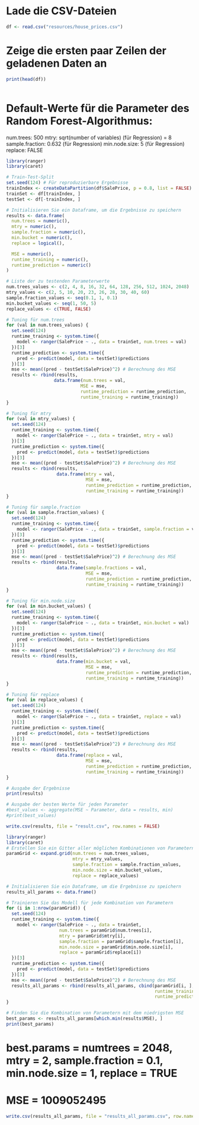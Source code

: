 # Lade die CSV-Dateien

```r
df <- read.csv("resources/house_prices.csv")

```

# Zeige die ersten paar Zeilen der geladenen Daten an

```r
print(head(df))
```

```r

```
# Default-Werte für die Parameter des Random Forest-Algorithmus:
num.trees: 500
mtry: sqrt(number of variables) (für Regression) = 8
sample.fraction: 0.632 (für Regression)
min.node.size: 5 (für Regression)
replace: FALSE

```r
library(ranger)
library(caret)

# Train-Test-Split
set.seed(124) # Für reproduzierbare Ergebnisse
trainIndex <- createDataPartition(df$SalePrice, p = 0.8, list = FALSE)
trainSet <- df[trainIndex, ]
testSet <- df[-trainIndex, ]

# Initialisieren Sie ein Dataframe, um die Ergebnisse zu speichern
results <- data.frame(
  num.trees = numeric(),
  mtry = numeric(),
  sample.fraction = numeric(),
  min.bucket = numeric(),
  replace = logical(),

  MSE = numeric(),
  runtime_training = numeric(),
  runtime_prediction = numeric()
)

# Liste der zu testenden Parameterwerte
num.trees_values <- c(2, 4, 8, 16, 32, 64, 128, 256, 512, 1024, 2048)
mtry_values <- c(2, 5, 10, 20, 23, 26, 28, 30, 40, 60)
sample.fraction_values <- seq(0.1, 1, 0.1)
min.bucket_values <- seq(1, 50, 5)
replace_values <- c(TRUE, FALSE)

# Tuning für num.trees
for (val in num.trees_values) {
  set.seed(124)
  runtime_training <- system.time({
    model <- ranger(SalePrice ~ ., data = trainSet, num.trees = val)
  })[3]
  runtime_prediction <- system.time({
    pred <- predict(model, data = testSet)$predictions
  })[3]
  mse <- mean((pred - testSet$SalePrice)^2) # Berechnung des MSE
  results <- rbind(results, 
                  data.frame(num.trees = val, 
                            MSE = mse, 
                            runtime_prediction = runtime_prediction, 
                            runtime_training = runtime_training))
}

# Tuning für mtry
for (val in mtry_values) {
  set.seed(124)
  runtime_training <- system.time({
    model <- ranger(SalePrice ~ ., data = trainSet, mtry = val)
  })[3]
  runtime_prediction <- system.time({
    pred <- predict(model, data = testSet)$predictions
  })[3]
  mse <- mean((pred - testSet$SalePrice)^2) # Berechnung des MSE
  results <- rbind(results, 
                   data.frame(mtry = val, 
                              MSE = mse, 
                              runtime_prediction = runtime_prediction, 
                              runtime_training = runtime_training))
}

# Tuning für sample.fraction
for (val in sample.fraction_values) {
  set.seed(124)
  runtime_training <- system.time({
    model <- ranger(SalePrice ~ ., data = trainSet, sample.fraction = val)
  })[3]
  runtime_prediction <- system.time({
    pred <- predict(model, data = testSet)$predictions
  })[3]
  mse <- mean((pred - testSet$SalePrice)^2) # Berechnung des MSE
  results <- rbind(results, 
                   data.frame(sample.fractions = val, 
                              MSE = mse, 
                              runtime_prediction = runtime_prediction, 
                              runtime_training = runtime_training))
}

# Tuning für min.node.size
for (val in min.bucket_values) {
  set.seed(124)
  runtime_training <- system.time({
    model <- ranger(SalePrice ~ ., data = trainSet, min.bucket = val)
  })[3]
  runtime_prediction <- system.time({
    pred <- predict(model, data = testSet)$predictions
  })[3]
  mse <- mean((pred - testSet$SalePrice)^2) # Berechnung des MSE
  results <- rbind(results, 
                   data.frame(min.bucket = val, 
                              MSE = mse, 
                              runtime_prediction = runtime_prediction, 
                              runtime_training = runtime_training))
}

# Tuning für replace
for (val in replace_values) {
  set.seed(124)
  runtime_training <- system.time({
    model <- ranger(SalePrice ~ ., data = trainSet, replace = val)
  })[3]
  runtime_prediction <- system.time({
    pred <- predict(model, data = testSet)$predictions
  })[3]
  mse <- mean((pred - testSet$SalePrice)^2) # Berechnung des MSE
  results <- rbind(results, 
                   data.frame(replace = val, 
                              MSE = mse, 
                              runtime_prediction = runtime_prediction, 
                              runtime_training = runtime_training))
}

# Ausgabe der Ergebnisse
print(results)

# Ausgabe der besten Werte für jeden Parameter
#best_values <- aggregate(MSE ~ Parameter, data = results, min)
#print(best_values)
```

```r
write.csv(results, file = "result.csv", row.names = FALSE)
```

```r
library(ranger)
library(caret)
# Erstellen Sie ein Gitter aller möglichen Kombinationen von Parametern
paramGrid <- expand.grid(num.trees = num.trees_values,
                         mtry = mtry_values,
                         sample.fraction = sample.fraction_values,
                         min.node.size = min.bucket_values,
                         replace = replace_values)

# Initialisieren Sie ein Dataframe, um die Ergebnisse zu speichern
results_all_params <- data.frame()

# Trainieren Sie das Modell für jede Kombination von Parametern
for (i in 1:nrow(paramGrid)) {
  set.seed(124)
  runtime_training <- system.time({
    model <- ranger(SalePrice ~ ., data = trainSet,
                    num.trees = paramGrid$num.trees[i],
                    mtry = paramGrid$mtry[i],
                    sample.fraction = paramGrid$sample.fraction[i],
                    min.node.size = paramGrid$min.node.size[i],
                    replace = paramGrid$replace[i])
  })[3]
  runtime_prediction <- system.time({
    pred <- predict(model, data = testSet)$predictions
  })[3]
  mse <- mean((pred - testSet$SalePrice)^2) # Berechnung des MSE
  results_all_params <- rbind(results_all_params, cbind(paramGrid[i, ], MSE = mse, 
                                                        runtime_training = runtime_training, 
                                                        runtime_prediction = runtime_prediction))
}

# Finden Sie die Kombination von Parametern mit dem niedrigsten MSE
best_params <- results_all_params[which.min(results$MSE), ]
print(best_params)

```
# best.params = numtrees = 2048, mtry = 2, sample.fraction = 0.1, min.node.size = 1, replace = TRUE
# MSE = 1009052495

```r
write.csv(results_all_params, file = "results_all_params.csv", row.names = FALSE)

```

```r

```
